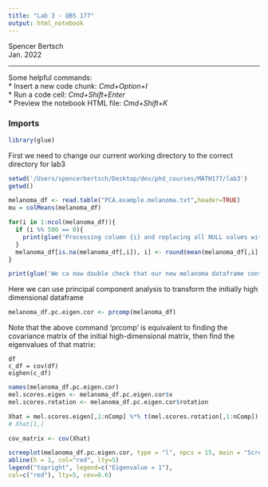 ```yaml
---
title: "Lab 3 - QBS 177"
output: html_notebook
---
```


Spencer Bertsch  
Jan. 2022

------------

Some helpful commands:  
* Insert a new code chunk: *Cmd+Option+I*  
* Run a code cell: *Cmd+Shift+Enter*  
* Preview the notebook HTML file: *Cmd+Shift+K*  


### Imports 
```r
library(glue)
```

First we need to change our current working directory to the correct directory for lab3
```r
setwd('/Users/spencerbertsch/Desktop/dev/phd_courses/MATH177/lab3')
getwd()
```


```r
melanoma_df <- read.table("PCA.example.melanoma.txt",header=TRUE)
mu = colMeans(melanoma_df)
```


```r
for(i in 1:ncol(melanoma_df)){
  if (i %% 500 == 0){
    print(glue('Processing column {i} and replacing all NULL values with column mean...'))
  }
  melanoma_df[is.na(melanoma_df[,i]), i] <- round(mean(melanoma_df[,i], na.rm = TRUE))
}
```

```r
print(glue('We ca now double check that our new melanoma dataframe contains no nulls: {sum(is.na(melanoma_df))}'))

```


Here we can use principal component analysis to transform the initially high dimensional dataframe 
```r
melanoma_df.pc.eigen.cor <- prcomp(melanoma_df)
```


Note that the above command 'prcomp' is equivalent to finding the covariance matrix of the initial high-dimensional matrix, then find the eigenvalues of that matrix: 
```
df 
c_df = cov(df)
eighen(c_df)
```

```r
names(melanoma_df.pc.eigen.cor)
mel.scores.eigen <- melanoma_df.pc.eigen.cor$x
mel.scores.rotation <- melanoma_df.pc.eigen.cor$rotation
```

```r
Xhat = mel.scores.eigen[,1:nComp] %*% t(mel.scores.rotation[,1:nComp])
# Xhat[1,]
```


```r
cov_matrix <- cov(Xhat)
```


```r
screeplot(melanoma_df.pc.eigen.cor, type = "l", npcs = 15, main = "Screeplot of the first 15 PCs")
abline(h = 1, col="red", lty=5)
legend("topright", legend=c("Eigenvalue = 1"),
col=c("red"), lty=5, cex=0.6)
```


